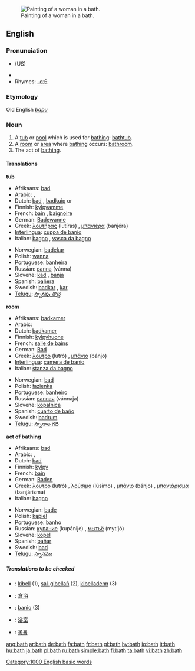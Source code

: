 {{see|Bath}}
[[Image:Prilidiano Pueyrredón-El baño.jpg|thumb|right|Painting of a woman in a bath.]]
==English==

===Pronunciation===
*{{IPAchar|/bæθ/}} (US)
*{{audio|en-us-bath.ogg|Audio (US)}}
*Rhymes: [[Rhymes:English:-ɑːθ|-ɑːθ]]

===Etymology===
Old English ''[[baþu]]''

===Noun===
{{en-noun}}

# A [[tub]] or [[pool]] which is used for [[bathing]]: [[bathtub]].
# A [[room]] or [[area]] where [[bathing]] occurs: [[bathroom]].
# The act of [[bathing]].

====Translations====
'''tub'''
{{top}}
*Afrikaans: [[bad]]
*Arabic: {{ARchar|[[حمام]]}} {{m}}, {{ARchar|[[مغسل]]}} {{m}}
*Dutch: [[bad]] {{n}}, [[badkuip]] {{m}} or {{f}}
*Finnish: [[kylpyamme]]
*French: [[bain]] {{m}}, [[baignoire]] {{f}}
*German: [[Badewanne]] {{f}}
*Greek: [[λουτήρας]] (lutíras) {{m}}, [[μπανιέρα]] (banjéra) {{f}}
*[[Interlingua]]: [[cuppa de banio]]
*Italian: [[bagno]] {{m}}, [[vasca da bagno]]
{{mid}}
*Norwegian: [[badekar]] {{n}}
*Polish: [[wanna]] {{f}}
*Portuguese: [[banheira]] {{f}}
*Russian: [[ванна]] (vánna) {{f}}
*Slovene: [[kad]] {{f}}, [[banja]] {{f}}
*Spanish: [[bañera]] {{f}}
*Swedish: [[badkar]] {{n}}, [[kar]] {{n}}
*[[Telugu]]: [[స్నానపు తొట్టె]]
{{bottom}}

'''room'''
{{top}}
*Afrikaans: [[badkamer]]
*Arabic: {{ARchar|[[حمام]]}} {{m}}
*Dutch: [[badkamer]] {{f}}
*Finnish: [[kylpyhuone]]
*French: [[salle de bains]] {{f}}
*German: [[Bad]] {{n}}
*Greek: [[λουτρό]] (lutró) {{n}}, [[μπάνιο]] (bánjo) {{n}}
*[[Interlingua]]: [[camera de banio]]
*Italian: [[stanza da bagno]] {{f}}
{{mid}}
*Norwegian: [[bad]] {{n}}
*Polish: [[łazienka]] {{f}}
*Portuguese: [[banheiro]] {{m}}
*Russian: [[ванная]] (vánnaja) {{f}}
*Slovene: [[kopalnica]] {{f}}
*Spanish: [[cuarto de baño]] {{m}}
*Swedish: [[badrum]] {{n}}
*[[Telugu]]: [[స్నానాల గది]]
{{bottom}}

'''act of bathing'''
{{top}}
*Afrikaans: [[bad]]
*Arabic: {{ARchar|[[استحمام]]}}, {{ARchar|[[اغتسال]]}}
*Dutch: [[bad]] {{n}}
*Finnish: [[kylpy]]
*French: [[bain]] {{m}}
*German: [[Baden]] {{n}}
*Greek: [[λουτρό]] (lutró) {{n}}, [[λούσιμο]] (lúsimo) {{n}}, [[μπάνιο]] (bánjo) {{n}}, [[μπανιάρισμα]] (banjárisma) {{n}}
*Italian: [[bagno]] {{m}}
{{mid}}
*Norwegian: [[bade]]
*Polish: [[kąpiel]] {{f}}
*Portuguese: [[banho]] {{m}}
*Russian: [[купание]] (kupánije) {{n}}, [[мытьё]] (myt'jó) {{n}}
*Slovene: [[kopel]] {{f}}
*Spanish: [[bañar]]
*Swedish: [[bad]] {{n}}
*[[Telugu]]: [[స్నానము]]
{{bottom}}

=====Translations to be checked=====
{{checktrans}}
*{{ttbc|Breton}}: [[kibell]] {{f}} (1), [[sal-gibellañ]] {{f}} (2), [[kibelladenn]] {{f}} (3)
*{{ttbc|Chinese}}: [[倉浴]]
*{{ttbc|Interlingua}}: [[banio]] (3)
*{{ttbc|Japanese}}: [[浴室]]
*{{ttbc|Korean}}: [[목욕]]

[[Category:1000 English basic words]]

[[ang:bath]]
[[ar:bath]]
[[de:bath]]
[[fa:bath]]
[[fr:bath]]
[[gl:bath]]
[[hy:bath]]
[[io:bath]]
[[it:bath]]
[[hu:bath]]
[[ja:bath]]
[[pl:bath]]
[[ru:bath]]
[[simple:bath]]
[[fi:bath]]
[[ta:bath]]
[[vi:bath]]
[[zh:bath]]